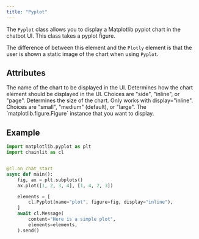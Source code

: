 ```yaml
---
title: "Pyplot"
---
```


The `Pyplot` class allows you to display a Matplotlib pyplot chart in the chatbot UI. This class takes a pyplot figure.

The difference of between this element and the `Plotly` element is that the user is shown a static image of the chart when using `Pyplot`.

## Attributes

<ParamField path="name" type="str">
  The name of the chart to be displayed in the UI.
</ParamField>

<ParamField path="display" type="ElementDisplay" optional>
  Determines how the chart element should be displayed in the UI. Choices are
  "side", "inline", or "page".
</ParamField>

<ParamField path="size" type="ElementSize" optional>
  Determines the size of the chart. Only works with display="inline". Choices
  are "small", "medium" (default), or "large".
</ParamField>

<ParamField path="figure" type="str">
  The `matplotlib.figure.Figure` instance that you want to display.
</ParamField>

## Example

```python
import matplotlib.pyplot as plt
import chainlit as cl


@cl.on_chat_start
async def main():
    fig, ax = plt.subplots()
    ax.plot([1, 2, 3, 4], [1, 4, 2, 3])

    elements = [
        cl.Pyplot(name="plot", figure=fig, display="inline"),
    ]
    await cl.Message(
        content="Here is a simple plot",
        elements=elements,
    ).send()
```
